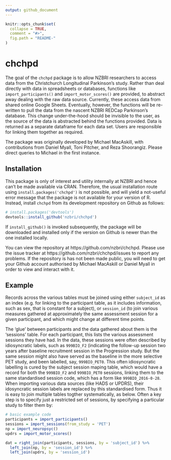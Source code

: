 ```yaml
---
output: github_document
---
```


<!-- README.md is generated from README.Rmd. Please edit that file -->

```r
knitr::opts_chunk$set(
  collapse = TRUE,
  comment = "#>",
  fig.path = "README-"
)
```

# chchpd

The goal of the `chchpd` package is to allow NZBRI researchers to access data 
from the Christchurch Longitudinal Parkinson's study. Rather than deal directly 
with data in spreadsheets or databases, functions like `import_participants()` 
and `import_motor_scores()` are provided, to abstract away dealing with the raw 
data source. Currently, these access data from shared online Google Sheets. 
Eventually, however, the functions will be re-written to pull the data from the 
nascent NZBRI REDCap Parkinson's database. This change under-the-hood should be 
invisible to the user, as the source of the data is abstracted behind the 
functions provided. Data is returned as a separate dataframe for each data set. 
Users are responsible for linking them together as required.

The package was originally developed by Michael MacAskill, with contributions 
from Daniel Myall, Toni Pitcher, and Reza Shoorangiz. Please direct queries to 
Michael in the first instance.

## Installation

This package is only of interest and utility internally at NZBRI and hence can't 
 be made available via CRAN. Therefore, the usual installation route using 
 `install.packages('chchpd')` is not possible, and will yield a not-useful error
 message that the package is not available for your version of R. Instead, 
 install `chchpd` from its development repository on Github as follows:

```r
# install.packages('devtools')
devtools::install_github('nzbri/chchpd')
```
If `install_github()` is invoked subsequently, the package will be downloaded 
and installed only if the version on Github is newer than the one installed 
locally.

You can view the repository at https://github.com/nzbri/chchpd. 
Please use the issue tracker at https://github.com/nzbri/chchpd/issues to report 
any problems. If the repository is has not been made public, you will need to 
get your Github account authorised by Michael MacAskill or Daniel Myall in 
order to view and interact with it.

## Example

Records across the various tables must be joined using either `subject_id` as 
an index (e.g. for linking to the participant table, as it includes information,
such as sex, that is constant for a subject), or `session_id` (to join various 
measures gathered at approximately the same assessment session for a given 
participant, and which might change at different time points.

The 'glue' between participants and the data gathered about them is the 
'sessions' table. For each participant, this lists the various assessment 
sessions they have had. In the data, these sessions were often described by 
idiosyncratic labels, such as `999BIO_F2` (indicating the follow-up session two 
years after baseline recruitment session in the Progression study. But the same 
session might also have served as the baseline in the more selective PET study, 
and been labelled, say, `999BIO_PET0`. This often idiosyncratic labelling is 
cured by the subject session maping table, which would have a record for both 
the `999BIO_F2` and `999BIO_PET0` sessions, linking them to the same 
standardised session code, which has a form like `999BIO_2016-0-28`. When 
importing various data sources (like HADS or UPDRS), their idosyncratic session 
labels are replaced by this standardised form. Thus it is easy to join multiple 
tables togther systematically, as below. Often a key step is to specify just a 
restricted set of sessions, by specifying a particular study to filter them by:

```r
# basic example code
participants = import_participants()
sessions = import_sessions(from_study = 'PET')
np = import_neuropsyc()
updrs = import_motor_scores()

dat = right_join(participants, sessions, by = 'subject_id') %>% 
  left_join(np, by = 'session_id') %>% 
  left_join(updrs, by = 'session_id')
```
